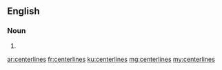 ==English==

===Noun===
{{head|en|plural}}

# {{plural of|centerline|lang=en}}

[[ar:centerlines]]
[[fr:centerlines]]
[[ku:centerlines]]
[[mg:centerlines]]
[[my:centerlines]]